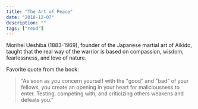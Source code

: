 ```yaml
---
title: "The Art of Peace"
date: "2018-12-07"
description: ""
tags: ["read"]
---
```


Morihei Ueshiba (1883-1969), founder of the Japanese martial art of Aikido, taught that the real way of the warrior is based on compassion, wisdom, fearlessness, and love of nature.

Favorite quote from the book:

> “As soon as you concern yourself with the "good" and "bad" of your fellows, you create an opening in your heart for maliciousness to enter. Testing, competing with, and criticizing others weakens and defeats you.”
